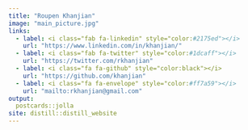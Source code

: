 ```yaml
---
title: "Roupen Khanjian"
image: "main_picture.jpg"
links:
  - label: <i class="fab fa-linkedin" style="color:#2175ed"></i>
    url: "https://www.linkedin.com/in/khanjian/"
  - label: <i class="fab fa-twitter" style="color:#1dcaff"></i>
    url: "https://twitter.com/rkhanjian"
  - label: <i class="fa fa-github" style="color:black"></i> 
    url: "https://github.com/khanjian"
  - label: <i class="fa fa-envelope" style="color:#ff7a59"></i>
    url: "mailto:rkhanjian@gmail.com"
output:
  postcards::jolla
site: distill::distill_website  
---
```

  
